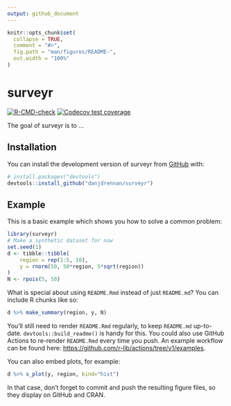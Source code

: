 ```yaml
---
output: github_document
---
```


<!-- README.md is generated from README.Rmd. Please edit that file -->

```r
knitr::opts_chunk$set(
  collapse = TRUE,
  comment = "#>",
  fig.path = "man/figures/README-",
  out.width = "100%"
)
```

# surveyr

<!-- badges: start -->
[![R-CMD-check](https://github.com/danjdrennan/surveyr/workflows/R-CMD-check/badge.svg)](https://github.com/danjdrennan/surveyr/actions)
[![Codecov test coverage](https://codecov.io/gh/danjdrennan/surveyr/branch/main/graph/badge.svg)](https://app.codecov.io/gh/danjdrennan/surveyr?branch=main)
<!-- badges: end -->

The goal of surveyr is to ...

## Installation

You can install the development version of surveyr from [GitHub](https://github.com/) with:

``` r
# install.packages("devtools")
devtools::install_github("danjdrennan/surveyr")
```

## Example

This is a basic example which shows you how to solve a common problem:

```r
library(surveyr)
# Make a synthetic dataset for now
set.seed(1)
d <- tibble::tibble(
    region = rep(1:5, 10),
    y = rnorm(50, 50*region, 5*sqrt(region))
)
N <- rpois(5, 50)
```

What is special about using `README.Rmd` instead of just `README.md`? You can include R chunks like so:

```r
d %>% make_summary(region, y, N)
```

You'll still need to render `README.Rmd` regularly, to keep `README.md` up-to-date. `devtools::build_readme()` is handy for this. You could also use GitHub Actions to re-render `README.Rmd` every time you push. An example workflow can be found here: <https://github.com/r-lib/actions/tree/v1/examples>.

You can also embed plots, for example:

```r
d %>% s_plot(y, region, kind="hist")
```

In that case, don't forget to commit and push the resulting figure files, so they display on GitHub and CRAN.
